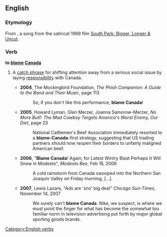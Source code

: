 {{wikipedia}}
==English==
{{rfv}}
{{rfd}}

===Etymology===
From {{w|Blame Canada}}, a song from the satirical 1999 film [[w:South Park: Bigger, Longer & Uncut|South Park: Bigger, Longer & Uncut]].

===Verb===
'''to [[blame]] [[Canada]]'''
#{{US|idiom}} A [[catch phrase]] for shifting attention away from a serious social issue by laying [[responsibility]] with Canada.
#*'''2004''', The Mockingbird Foundation, ''The Phish Companion: A Guide to the Band and Their Music'', page 113
#*:So, if you don't like this performance, '''blame Canada'''!
#*'''2005''', Howard Lyman, Glen Merzer, Joanna Samorow-Merzer, ''No More Bull!: The Mad Cowboy Targets America's Worst Enemy, Our Diet'', page 23
#*:National Cattlemen's Beef Association immediately resorted to a '''blame-Canada'''-first strategy, suggesting that US trading partners should now reopen their borders to unfairly maligned American beef.
#*'''2006''', "'''Blame Canada'''! Again, for Latest Wintry Blast Perhaps It Will Snow in Modesto", ''Modesto Bee'', Feb 18, 2006
#*:A cold rainstorm from Canada swooped into the Northern San Joaquin Valley on Friday morning, […].
#*'''2007''', Lewis Lazare, "Ads are 'sno' big deal" ''Chicago Sun-Times'', November 14, 2007 
#*:We surely can't '''blame Canada'''. Nike, we suspect, is where we must point the finger for what has become the somewhat too familiar norm in television advertising put forth by major global sporting goods brands.
[[Category:English verbs]]